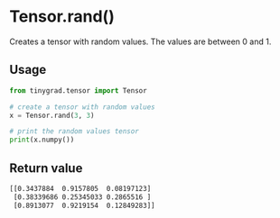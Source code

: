 # Tensor.rand()

Creates a tensor with random values. The values are between 0 and 1.

## Usage
```python copy
from tinygrad.tensor import Tensor

# create a tensor with random values
x = Tensor.rand(3, 3)

# print the random values tensor 
print(x.numpy())
```

## Return value
```bash
[[0.3437884  0.9157805  0.08197123]
 [0.38339686 0.25345033 0.2865516 ]
 [0.8913077  0.9219154  0.12849283]]
```